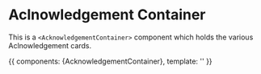 <!-- Aclnowledgement.stories.mdx -->



<Meta
title="Components/Container/AcknowledgementContainer"
component={AcknowledgementContainer}
decorators={[withKnobs]}
/>

# Aclnowledgement Container

This is a `<AcknowledgementContainer>` component which holds the various Aclnowledgement cards.

<Props of={AcknowledgementContainer}/>

<Canvas>
  <Story
  name="Primary"
  heigh="800px"
  >
    {{
      components: {AcknowledgementContainer},
      template: '<AcknowledgementContainer :nextRoute={"test"} />'
    }}
  </Story>
</Canvas>

